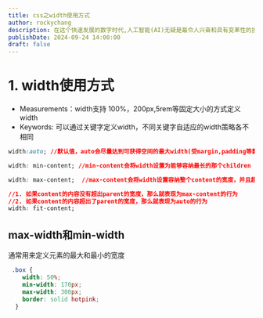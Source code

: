 ```yaml
---
title: css之width使用方式
author: rockychang
description: 在这个快速发展的数字时代,人工智能(AI)无疑是最令人兴奋和具有变革性的技术之一。从虚拟助手到自动驾驶汽车,AI正在改变我们生活、工作和互动的方式。
publishDate: 2024-09-24 14:00:00
draft: false
---
```


# 1. width使用方式

- Measurements：width支持 100%，200px,5rem等固定大小的方式定义width
- Keywords: 可以通过关键字定义width，不同关键字自适应的width策略各不相同
```css
width:auto; //默认值，auto会尽量达到可获得空间的最大width(受margin,padding等影响)

width: min-content; //min-content会将width设置为能够容纳最长的那个children content的宽度，当他遇到空白符或者连接符都会换新行

width: max-content;  //max-content会将width设置容纳整个content的宽度，并且超出parent container也不会换行

//1. 如果content的内容没有超出parent的宽度，那么就表现为max-content的行为
//2. 如果content的内容超出了parent的宽度，那么就表现为auto的行为
width: fit-content;
```

## max-width和min-width
通常用来定义元素的最大和最小的宽度

```css
 .box {
    width: 50%;
    min-width: 170px;
    max-width: 300px;
    border: solid hotpink;
  }
```
